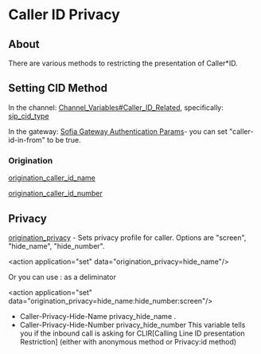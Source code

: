 
# Caller ID Privacy 

 

## About

There are various methods to restricting the presentation of Caller\*ID.

## Setting CID Method

In the channel: [Channel\_Variables#Caller\_ID\_Related](https://wiki.freeswitch.org/wiki/Channel%5FVariables#Caller%5FID%5FRelated "Channel Variables"), specifically: [sip\_cid\_type](../../Channel-Variables-Catalog/sip_cid_type_16352846.mdx#sip_cid_type)

In the gateway: [Sofia Gateway Authentication Params](../Configuration/Sofia-SIP-Stack/Sofia-Gateway-Authentication-Params_7143510.mdx#about)\- you can set "caller-id-in-from" to be true.

### Origination

[origination\_caller\_id\_name](../../Channel-Variables-Catalog/origination_caller_id_name_16353317.mdx#origination_caller_id_name)

[origination\_caller\_id\_number](../../Channel-Variables-Catalog/origination_caller_id_number_16353320.mdx#origination_caller_id_number)

## Privacy

[origination\_privacy](../../Channel-Variables-Catalog/origination_privacy_16353327.mdx#origination_privacy) \- Sets privacy profile for caller. Options are "screen", "hide\_name", "hide\_number".

\<action application="set" data="origination_privacy=hide_name"/>

Or you can use : as a deliminator

\<action application="set" data="origination_privacy=hide_name:hide_number:screen"/>

* Caller-Privacy-Hide-Name privacy\_hide\_name .
* Caller-Privacy-Hide-Number privacy\_hide\_number This variable tells you if the inbound call is asking for CLIR\[Calling Line ID presentation Restriction\] (either with anonymous method or Privacy:id method)


